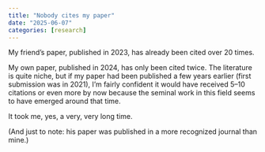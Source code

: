 ```yaml
---
title: "Nobody cites my paper"
date: "2025-06-07"
categories: [research]
---
```


My friend's paper, published in 2023, has already been cited over 20 times.

My own paper, published in 2024, has only been cited twice. The literature is quite niche, but if my paper had been published a few years earlier (first submission was in 2021), I'm fairly confident it would have received 5--10 citations or even more by now because the seminal work in this field seems to have emerged around that time.

It took me, yes, a very, very long time.

(And just to note: his paper was published in a more recognized journal than mine.)
